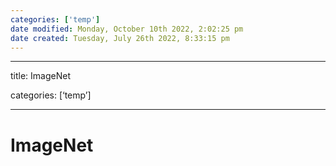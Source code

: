 ```yaml
---
categories: ['temp']
date modified: Monday, October 10th 2022, 2:02:25 pm
date created: Tuesday, July 26th 2022, 8:33:15 pm
---
```


---

title: ImageNet

categories: ['temp']

---

# ImageNet



